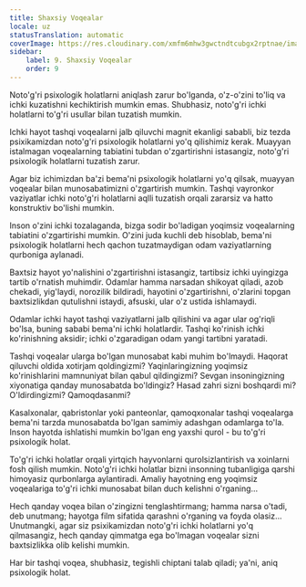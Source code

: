 ```yaml
---
title: Shaxsiy Voqealar
locale: uz
statusTranslation: automatic
coverImage: https://res.cloudinary.com/xmfm6mhw3gwctndtcubgx2rptnae/image/upload/v1740468922/small_cover_tratado_de_psicologia_revolucionaria_a4c0dca4e0.webp
sidebar:
    label: 9. Shaxsiy Voqealar
    order: 9
---
```

Noto'g'ri psixologik holatlarni aniqlash zarur bo'lganda, o'z-o'zini to'liq va ichki kuzatishni kechiktirish mumkin emas. Shubhasiz, noto'g'ri ichki holatlarni to'g'ri usullar bilan tuzatish mumkin.

Ichki hayot tashqi voqealarni jalb qiluvchi magnit ekanligi sababli, biz tezda psixikamizdan noto'g'ri psixologik holatlarni yo'q qilishimiz kerak. Muayyan istalmagan voqealarning tabiatini tubdan o'zgartirishni istasangiz, noto'g'ri psixologik holatlarni tuzatish zarur.

Agar biz ichimizdan ba'zi bema'ni psixologik holatlarni yo'q qilsak, muayyan voqealar bilan munosabatimizni o'zgartirish mumkin. Tashqi vayronkor vaziyatlar ichki noto'g'ri holatlarni aqlli tuzatish orqali zararsiz va hatto konstruktiv bo'lishi mumkin.

Inson o'zini ichki tozalaganda, bizga sodir bo'ladigan yoqimsiz voqealarning tabiatini o'zgartirishi mumkin. O'zini juda kuchli deb hisoblab, bema'ni psixologik holatlarni hech qachon tuzatmaydigan odam vaziyatlarning qurboniga aylanadi.

Baxtsiz hayot yo'nalishini o'zgartirishni istasangiz, tartibsiz ichki uyingizga tartib o'rnatish muhimdir. Odamlar hamma narsadan shikoyat qiladi, azob chekadi, yig'laydi, norozilik bildiradi, hayotini o'zgartirishni, o'zlarini topgan baxtsizlikdan qutulishni istaydi, afsuski, ular o'z ustida ishlamaydi.

Odamlar ichki hayot tashqi vaziyatlarni jalb qilishini va agar ular og'riqli bo'lsa, buning sababi bema'ni ichki holatlardir. Tashqi ko'rinish ichki ko'rinishning aksidir; ichki o'zgaradigan odam yangi tartibni yaratadi.

Tashqi voqealar ularga bo'lgan munosabat kabi muhim bo'lmaydi. Haqorat qiluvchi oldida xotirjam qoldingizmi? Yaqinlaringizning yoqimsiz ko'rinishlarini mamnuniyat bilan qabul qildingizmi? Sevgan insoningizning xiyonatiga qanday munosabatda bo'ldingiz? Hasad zahri sizni boshqardi mi? O'ldirdingizmi? Qamoqdasanmi?

Kasalxonalar, qabristonlar yoki panteonlar, qamoqxonalar tashqi voqealarga bema'ni tarzda munosabatda bo'lgan samimiy adashgan odamlarga to'la. Inson hayotda ishlatishi mumkin bo'lgan eng yaxshi qurol - bu to'g'ri psixologik holat.

To'g'ri ichki holatlar orqali yirtqich hayvonlarni qurolsizlantirish va xoinlarni fosh qilish mumkin. Noto'g'ri ichki holatlar bizni insonning tubanligiga qarshi himoyasiz qurbonlarga aylantiradi. Amaliy hayotning eng yoqimsiz voqealariga to'g'ri ichki munosabat bilan duch kelishni o'rganing...

Hech qanday voqea bilan o'zingizni tenglashtirmang; hamma narsa o'tadi, deb unutmang; hayotga film sifatida qarashni o'rganing va foyda olasiz... Unutmangki, agar siz psixikamizdan noto'g'ri ichki holatlarni yo'q qilmasangiz, hech qanday qimmatga ega bo'lmagan voqealar sizni baxtsizlikka olib kelishi mumkin.

Har bir tashqi voqea, shubhasiz, tegishli chiptani talab qiladi; ya'ni, aniq psixologik holat.

